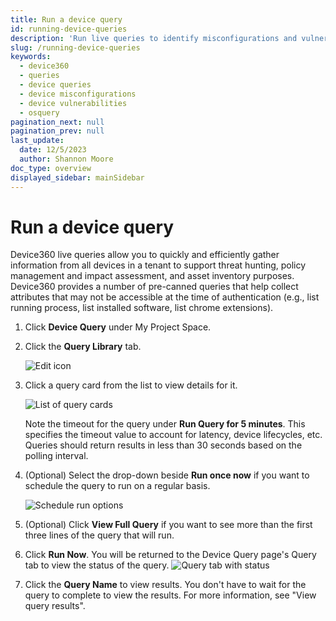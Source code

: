 ```yaml
---
title: Run a device query
id: running-device-queries
description: 'Run live queries to identify misconfigurations and vulnerabilities on devices.'
slug: /running-device-queries
keywords:
  - device360
  - queries
  - device queries
  - device misconfigurations
  - device vulnerabilities
  - osquery
pagination_next: null
pagination_prev: null
last_update:
  date: 12/5/2023
  author: Shannon Moore
doc_type: overview
displayed_sidebar: mainSidebar
---
```

# Run a device query

Device360 live queries allow you to quickly and efficiently gather information from all devices in a tenant to support threat hunting, policy management and impact assessment, and asset inventory purposes. Device360 provides a number of pre-canned queries that help collect attributes that may not be accessible at the time of authentication (e.g., list running process, list installed software, list chrome extensions).

1. Click **Device Query** under My Project Space.

2. Click the **Query Library** tab.

    ![Edit icon]("../images/devices/DQ-Library-tab.png")

3. Click a query card from the list to view details for it.

   ![List of query cards]("../images/devices/DQ-card-details.png")

   Note the timeout for the query under **Run Query for 5 minutes**. This specifies the timeout value to account for latency, device lifecycles, etc. Queries should return results in less than 30 seconds based on the polling interval.

4. (Optional) Select the drop-down beside **Run once now** if you want to schedule the query to run on a regular basis.
 
    ![Schedule run options]("../images/devices/DQ-card-schedule-runs.png")

5. (Optional) Click **View Full Query** if you want to see more than the first three lines of the query that will run.

6. Click **Run Now**. You will be returned to the Device Query page's Query tab to view the status of the query.
    ![Query tab with status]("../images/devices/DQ-running-query.png")

7. Click the **Query Name** to view results. You don't have to wait for the query to complete to view the results. For more information, see "View query results".